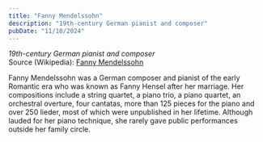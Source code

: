 ```yaml
---
title: "Fanny Mendelssohn"
description: "19th-century German pianist and composer"
pubDate: "11/10/2024"
---
```


*19th-century German pianist and composer*  
Source (Wikipedia): [Fanny Mendelssohn][1]

Fanny Mendelssohn was a German composer and pianist of the early Romantic era who was known as Fanny Hensel after her marriage. Her compositions include a string quartet, a piano trio, a piano quartet, an orchestral overture, four cantatas, more than 125 pieces for the piano and over 250 lieder, most of which were unpublished in her lifetime. Although lauded for her piano technique, she rarely gave public performances outside her family circle.

[1]: https://en.wikipedia.org/wiki/Fanny_Mendelssohn
